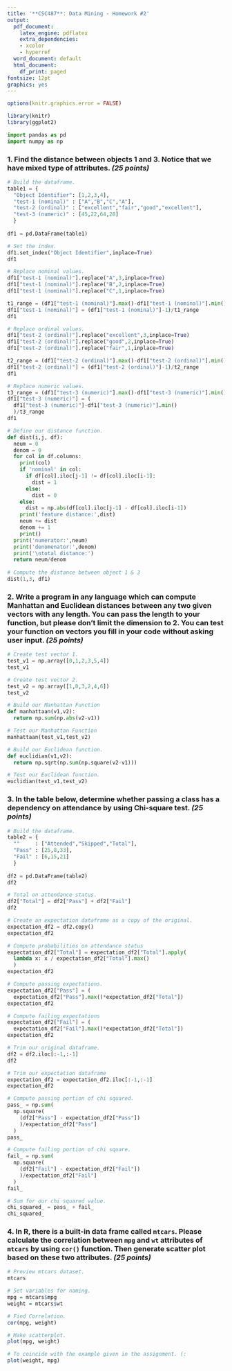 ```yaml
---
title: '**CSC487**: Data Mining - Homework #2'
output:
  pdf_document:
    latex_engine: pdflatex
    extra_dependencies:
    - xcolor
    - hyperref
  word_document: default
  html_document:
    df_print: paged
fontsize: 12pt
graphics: yes
---
```


```{=latex}
\newcommand{\XB}{\color{black}}
\newcommand{\XBB}{\color{blue}}
\newcommand{\XV}{\color{violet}}
\newcommand{\XR}{\color{red}}

\begin{center}
  \XV\textit{\large{\href{https://github.com/casonk}{Cason Konzer}}}\XB \\
\end{center}
\hrulefill
\hfill
\newpage
```

```r
options(knitr.graphics.error = FALSE)

library(knitr)
library(ggplot2)
```

```python
import pandas as pd
import numpy as np
```


### 1. Find the distance between objects 1 and 3. Notice that we have mixed type of attributes. *(25 points)*

```{=latex}
\hrulefill

The following python code has will find the distance between any two objects for this dataset.
```

```python
# Build the dataframe.
table1 = {
  "Object Identifier": [1,2,3,4],
  "test-1 (nominal)" : ["A","B","C","A"],
  "test-2 (ordinal)" : ["excellent","fair","good","excellent"],
  "test-3 (numeric)" : [45,22,64,28]
  }
  
df1 = pd.DataFrame(table1)

# Set the index.
df1.set_index("Object Identifier",inplace=True)
df1
```

```python
# Replace nominal values.
df1["test-1 (nominal)"].replace("A",3,inplace=True)
df1["test-1 (nominal)"].replace("B",2,inplace=True)
df1["test-1 (nominal)"].replace("C",1,inplace=True)

t1_range = (df1["test-1 (nominal)"].max()-df1["test-1 (nominal)"].min())
df1["test-1 (nominal)"] = (df1["test-1 (nominal)"]-1)/t1_range
df1
```

```python
# Replace ordinal values.
df1["test-2 (ordinal)"].replace("excellent",3,inplace=True)
df1["test-2 (ordinal)"].replace("good",2,inplace=True)
df1["test-2 (ordinal)"].replace("fair",1,inplace=True)

t2_range = (df1["test-2 (ordinal)"].max()-df1["test-2 (ordinal)"].min())
df1["test-2 (ordinal)"] = (df1["test-2 (ordinal)"]-1)/t2_range
df1
```

```python
# Replace numeric values.
t3_range = (df1["test-3 (numeric)"].max()-df1["test-3 (numeric)"].min())
df1["test-3 (numeric)"] = (
  df1["test-3 (numeric)"]-df1["test-3 (numeric)"].min()
  )/t3_range
df1
```

```python
# Define our distance function.
def dist(i,j, df):
  neum = 0
  denom = 0
  for col in df.columns:
    print(col)
    if 'nominal' in col:
      if df[col].iloc[j-1] != df[col].iloc[i-1]:
        dist = 1
      else:
        dist = 0
    else:
      dist = np.abs(df[col].iloc[j-1] - df[col].iloc[i-1])
    print('feature distance:',dist)
    neum += dist
    denom += 1
    print()
  print('numerator:',neum)
  print('denomenator:',denom)
  print('\ntotal distance:')
  return neum/denom
  
# Compute the distance between object 1 & 3
dist(1,3, df1)
```

```{=latex}
We can see that the distance between object 1 and object 3 is \XBB $0.651$ \XB.

\newpage
```

### 2. Write a program in any language which can compute Manhattan and Euclidean distances between any two given vectors with any length. You can pass the length to your function, but please don’t limit the dimension to 2. You can test your function on vectors you fill in your code without asking user input. *(25 points)*

```{=latex}
\hrulefill

The following python code has independent functions that will find the Manhattan and Euclidean distance between any two given numpy vectors.
```

```python
# Create test vector 1.
test_v1 = np.array([0,1,2,3,5,4])
test_v1
```

```python
# Create test vector 2.
test_v2 = np.array([1,0,3,2,4,6])
test_v2
```

```python
# Build our Manhattan Function
def manhattaan(v1,v2):
  return np.sum(np.abs(v2-v1))

# Test our Manhattan Function
manhattaan(test_v1,test_v2)
```

```python
# Build our Euclidean function.
def euclidian(v1,v2):
  return np.sqrt(np.sum(np.square(v2-v1)))

# Test our Euclidean function.
euclidian(test_v1,test_v2)
```


```{=latex}
We can see that the simple test vectors pass for both functions.

\newpage
```

### 3. In the table below, determine whether passing a class has a dependency on attendance by using Chi-square test. *(25 points)*

```{=latex}
\hrulefill
```

```python
# Build the dataframe.
table2 = {
  ""     : ["Attended","Skipped","Total"],
  "Pass" : [25,8,33],
  "Fail" : [6,15,21]
  }
  
df2 = pd.DataFrame(table2)
df2

```

```python
# Total on attendance status.
df2["Total"] = df2["Pass"] + df2["Fail"]
df2

```

```python
# Create an expectation dataframe as a copy of the original.
expectation_df2 = df2.copy()
expectation_df2
```

```python
# Compute probabilities on attendance status 
expectation_df2["Total"] = expectation_df2["Total"].apply(
  lambda x: x / expectation_df2["Total"].max()
  )
expectation_df2
```

```python
# Compute passing expectations.
expectation_df2["Pass"] = (
  expectation_df2["Pass"].max()*expectation_df2["Total"])
expectation_df2
```

```python
# Compute failing expectations
expectation_df2["Fail"] = (
  expectation_df2["Fail"].max()*expectation_df2["Total"])
expectation_df2
```

```python
# Trim our original dataframe.
df2 = df2.iloc[:-1,:-1]
df2
```

```python
# Trim our expectation dataframe
expectation_df2 = expectation_df2.iloc[:-1,:-1]
expectation_df2
```

```python
# Compute passing portion of chi squared.
pass_ = np.sum(
  np.square(
    (df2["Pass"] - expectation_df2["Pass"])
    )/expectation_df2["Pass"]
  )
pass_
```

```{=latex}
\newpage
```

```python
# Compute failing portion of chi square.
fail_ = np.sum(
  np.square(
    (df2["Fail"] - expectation_df2["Fail"])
    )/expectation_df2["Fail"]
  )
fail_
```

```python
# Sum for our chi squared value.
chi_squared_ = pass_ + fail_
chi_squared_
```

```{=latex}
We can see that we yield \XBB $\chi^2 = 11.686$ \XB.

\newpage
```

### 4. In R, there is a built-in data frame called `mtcars`. Please calculate the correlation between `mpg` and `wt` attributes of `mtcars` by using `cor()` function. Then generate scatter plot based on these two attributes. *(25 points)*

```{=latex}
\hrulefill
```

```r
# Preview mtcars dataset.
mtcars
```

```{=latex}
\newpage
```

```r
# Set variables for naming.
mpg = mtcars$mpg
weight = mtcars$wt
```

```r
# Find Correlation.
cor(mpg, weight)
```

```{=latex}
We can see that the correlation between vehicle miles per gallon and vehicle weight in the mtcars dataset is \XBB $r_{mpg,weight} =  -0.868 $ \XB .
What this explains is that as one variable (weight/mpg) increases, the other (mpg/weight) decreases.
```

```r
# Make scatterplot.
plot(mpg, weight)
```

```{=latex}
\newpage
```

```r
# To coincide with the example given in the assignment. (:
plot(weight, mpg)
```